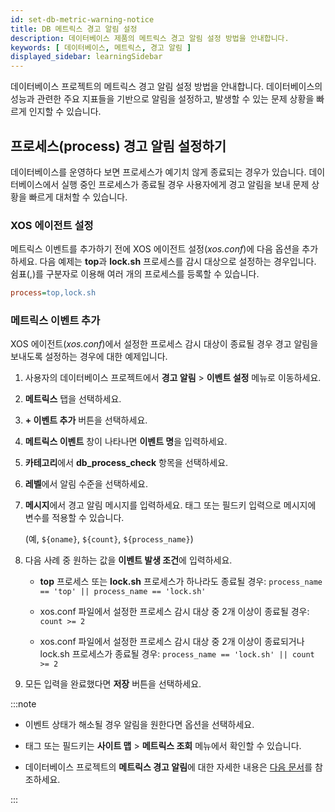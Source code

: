 ```yaml
---
id: set-db-metric-warning-notice
title: DB 메트릭스 경고 알림 설정
description: 데이터베이스 제품의 메트릭스 경고 알림 설정 방법을 안내합니다.
keywords: [ 데이터베이스, 메트릭스, 경고 알림 ]
displayed_sidebar: learningSidebar
---
```


데이터베이스 프로젝트의 메트릭스 경고 알림 설정 방법을 안내합니다. 데이터베이스의 성능과 관련한 주요 지표들을 기반으로 알림을 설정하고, 발생할 수 있는 문제 상황을 빠르게 인지할 수 있습니다.

## 프로세스(process) 경고 알림 설정하기

데이터베이스를 운영하다 보면 프로세스가 예기치 않게 종료되는 경우가 있습니다. 데이터베이스에서 실행 중인 프로세스가 종료될 경우 사용자에게 경고 알림을 보내 문제 상황을 빠르게 대처할 수 있습니다. 

### XOS 에이전트 설정

메트릭스 이벤트를 추가하기 전에 XOS 에이전트 설정(*xos.conf*)에 다음 옵션을 추가하세요. 다음 예제는 **top**과 **lock.sh** 프로세스를 감시 대상으로 설정하는 경우입니다. 쉼표(,)를 구분자로 이용해 여러 개의 프로세스를 등록할 수 있습니다.

```ini title='xos.conf'
process=top,lock.sh
```


### 메트릭스 이벤트 추가

XOS 에이전트(*xos.conf*)에서 설정한 프로세스 감시 대상이 종료될 경우 경고 알림을 보내도록 설정하는 경우에 대한 예제입니다.

1. 사용자의 데이터베이스 프로젝트에서 **경고 알림** > **이벤트 설정** 메뉴로 이동하세요.

1. **메트릭스** 탭을 선택하세요.

1. **+ 이벤트 추가** 버튼을 선택하세요.

1. **메트릭스 이벤트** 창이 나타나면 **이벤트 명**을 입력하세요.

1. **카테고리**에서 **db_process_check** 항목을 선택하세요.

    <ImgLang img='best-p/db-add-metrics-event-category-process.png' />

1. **레벨**에서 알림 수준을 선택하세요.

1. **메시지**에서 경고 알림 메시지를 입력하세요. 태그 또는 필드키 입력으로 메시지에 변수를 적용할 수 있습니다. 

    (예, `${oname}`, `${count}`, `${process_name}`)

1. 다음 사례 중 원하는 값을 **이벤트 발생 조건**에 입력하세요.

    * **top** 프로세스 또는 **lock.sh** 프로세스가 하나라도 종료될 경우: `process_name == 'top' || process_name == 'lock.sh'`

        <ImgLang img='best-p/db-add-metrics-event-category-process-sample-00.png' />

    * xos.conf 파일에서 설정한 프로세스 감시 대상 중 2개 이상이 종료될 경우: `count >= 2`

        <ImgLang img='best-p/db-add-metrics-event-category-process-sample-01.png' />

    * xos.conf 파일에서 설정한 프로세스 감시 대상 중 2개 이상이 종료되거나 lock.sh 프로세스가 종료될 경우: `process_name == 'lock.sh' || count >= 2`

        <ImgLang img='best-p/db-add-metrics-event-category-process-sample-02.png' />

1. 모든 입력을 완료했다면 **저장** 버튼을 선택하세요.


:::note

* 이벤트 상태가 해소될 경우 알림을 원한다면 <Cmdname sid="CNT08320" className="uitext" /> 옵션을 선택하세요.

* 태그 또는 필드키는 **사이트 맵** > **메트릭스 조회** 메뉴에서 확인할 수 있습니다.

* 데이터베이스 프로젝트의 **메트릭스 경고 알림**에 대한 자세한 내용은 [다음 문서](../postgresql/metric-warning-notice)를 참조하세요.

:::